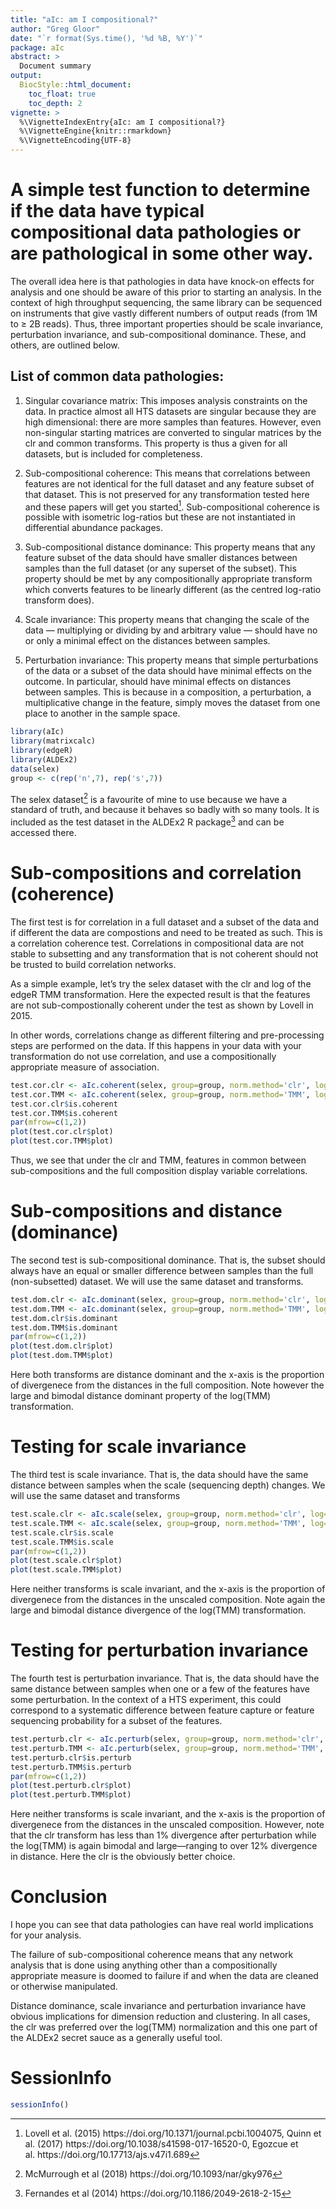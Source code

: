 ```yaml
---
title: "aIc: am I compositional?"
author: "Greg Gloor"
date: "`r format(Sys.time(), '%d %B, %Y')`"
package: aIc
abstract: >
  Document summary
output: 
  BiocStyle::html_document:
    toc_float: true
    toc_depth: 2
vignette: >
  %\VignetteIndexEntry{aIc: am I compositional?}
  %\VignetteEngine{knitr::rmarkdown}
  %\VignetteEncoding{UTF-8}  
---
```

  
# A simple test function to determine if the data have typical compositional data pathologies or are pathological in some other way.

The overall idea here is that pathologies in data have knock-on effects for analysis and one should  be aware of this prior to starting an analysis. In the context of high throughput sequencing, the same library can be sequenced on instruments that give vastly different numbers of output reads (from 1M to $\ge$ 2B reads). Thus, three important properties should be scale invariance, perturbation invariance, and sub-compositional dominance. These, and others, are outlined below.

## List of common data pathologies:

1) Singular covariance matrix: This imposes analysis constraints on the data. In practice almost all HTS datasets are singular because they are high dimensional: there are more samples than features. However, even non-singular starting matrices are converted to singular matrices by the clr and common transforms. This property is thus a given for all datasets, but is included for completeness.

2) Sub-compositional coherence: This means that correlations between features are not identical for the full dataset and any feature subset of that dataset. This is not preserved for any transformation tested here and these papers will get you started^[Lovell et al. (2015) https://doi.org/10.1371/journal.pcbi.1004075, Quinn et al. (2017) https://doi.org/10.1038/s41598-017-16520-0, Egozcue et al. https://doi.org/10.17713/ajs.v47i1.689]. Sub-compositional coherence is possible with isometric log-ratios but these are not instantiated in differential abundance packages.

3) Sub-compositional distance dominance: This property means that any feature subset of the data should have smaller distances between samples than the full dataset (or any superset of the subset). This property should be met by any compositionally appropriate transform which converts features to be linearly different (as the centred log-ratio transform does).

4) Scale invariance: This property means that changing the scale of the data --- multiplying or dividing by and arbitrary value --- should have no or only a minimal effect on the distances between samples.

5) Perturbation invariance: This property means that simple perturbations of the data or a subset of the data should have minimal effects on the outcome. In particular, should have minimal effects on distances between samples. This is because in a composition, a perturbation, a multiplicative change in the feature, simply moves the dataset from one place to another in the sample space. 

```r

library(aIc)
library(matrixcalc)
library(edgeR)
library(ALDEx2)
data(selex)
group <- c(rep('n',7), rep('s',7))
```

The selex dataset^[McMurrough et al (2018) https://doi.org/10.1093/nar/gky976] is a favourite of mine to use because we have a standard of truth, and because it behaves so badly with so many tools. It is included as the test dataset in the ALDEx2 R package^[Fernandes et al (2014) https://doi.org/10.1186/2049-2618-2-15] and can be accessed there. 

# Sub-compositions and correlation (coherence)

The first test is for correlation in a full dataset and a subset of the data and if different the data are compostions and need to be treated as such. This is a correlation coherence test. Correlations in compositional data are not stable to subsetting and any transformation that is not coherent should not be trusted to build correlation networks.

As a simple example, let's try the selex dataset with the clr and log of the edgeR TMM transformation. Here the expected result is that the features are not sub-compostionally coherent under the test as shown by Lovell in 2015. 

In other words, correlations change as different filtering and pre-processing steps are performed on the data. If this happens in your data with your transformation do not use correlation, and use a compositionally appropriate measure of association. 

```r

test.cor.clr <- aIc.coherent(selex, group=group, norm.method='clr', log=F)
test.cor.TMM <- aIc.coherent(selex, group=group, norm.method='TMM', log=T)
test.cor.clr$is.coherent
test.cor.TMM$is.coherent
par(mfrow=c(1,2))
plot(test.cor.clr$plot)
plot(test.cor.TMM$plot)

```
Thus, we see that under the clr and TMM, features in common between sub-compositions and the full composition display variable correlations. 

# Sub-compositions and distance (dominance)

The second test is sub-compositional dominance. That is, the subset should always have an equal or smaller difference between samples than the full (non-subsetted) dataset. We will use the same dataset and transforms. 


```r

test.dom.clr <- aIc.dominant(selex, group=group, norm.method='clr', log=F)
test.dom.TMM <- aIc.dominant(selex, group=group, norm.method='TMM', log=T)
test.dom.clr$is.dominant
test.dom.TMM$is.dominant
par(mfrow=c(1,2))
plot(test.dom.clr$plot)
plot(test.dom.TMM$plot)

```

Here both transforms are distance dominant and the x-axis is the proportion of divergenece from the distances in the full composition. Note however the large and bimodal distance dominant property of the log(TMM) transformation. 


# Testing for scale invariance

The third test is scale invariance. That is, the data should have the same distance between samples when the scale (sequencing depth) changes. We will use the same dataset and transforms


```r

test.scale.clr <- aIc.scale(selex, group=group, norm.method='clr', log=F)
test.scale.TMM <- aIc.scale(selex, group=group, norm.method='TMM', log=T)
test.scale.clr$is.scale
test.scale.TMM$is.scale
par(mfrow=c(1,2))
plot(test.scale.clr$plot)
plot(test.scale.TMM$plot)

```

Here neither transforms is scale invariant, and the x-axis is the proportion of divergenece from the distances in the unscaled composition. Note again the large and bimodal distance divergence of the log(TMM) transformation. 

# Testing for perturbation invariance

The fourth test is perturbation invariance. That is, the data should have the same distance between samples when one or a few of the features have some perturbation. In the context of a HTS experiment, this could correspond to a systematic difference between feature capture  or feature sequencing probability for a subset of the features.


```r

test.perturb.clr <- aIc.perturb(selex, group=group, norm.method='clr', log=F)
test.perturb.TMM <- aIc.perturb(selex, group=group, norm.method='TMM', log=T)
test.perturb.clr$is.perturb
test.perturb.TMM$is.perturb
par(mfrow=c(1,2))
plot(test.perturb.clr$plot)
plot(test.perturb.TMM$plot)

```

Here neither transforms is scale invariant, and the x-axis is the proportion of divergenece from the distances in the unscaled composition. However, note that the clr transform has less than 1% divergence after perturbation while the log(TMM) is again bimodal and large---ranging to over 12% divergence in distance. Here the clr is the obviously better choice. 


# Conclusion

I hope you can see that data pathologies can have real world implications for your analysis.

The failure of sub-compositional coherence means that any network analysis that is done using anything other than a compositionally appropriate measure is doomed to failure if and when the data are cleaned or otherwise manipulated.

Distance dominance, scale invariance and perturbation invariance have obvious implications for dimension reduction and clustering. In all cases, the clr was preferred over the log(TMM) normalization and this one part of the ALDEx2 secret sauce as a generally useful tool.
 
# SessionInfo

```r
sessionInfo()
```
